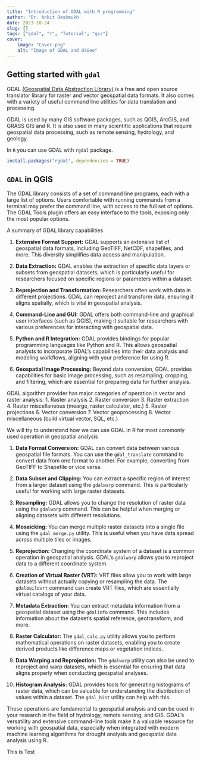```yaml
---
title: "Introduction of GDAL with R programming"
author: 'Dr. Ankit Deshmukh'
date: 2023-10-24
slug: []
tags: ["gdal", "r", "Tutorial", "gis"]
cover:
    image: "Cover.png"
    alt: "Image of GDAL and OSGeo"
---
```


## Getting started with `gdal`

GDAL [(Geospatial Data Abstraction Library)](http://gdal.osgeo.org) is a free and open source translator library for raster and vector geospatial data formats. It also comes with a variety of useful command line utilities for data translation and processing.

GDAL is used by many GIS software packages, such as QGIS, ArcGIS, and GRASS GIS and R. It is also used in many scientific applications that require geospatial data processing, such as remote sensing, hydrology, and geology.

In `R` you can use GDAL with `rgdal` package.

```r
install.packages("rgdal", dependencies = TRUE)
```

## `GDAL` in QGIS 
The GDAL library consists of a set of command line programs, each with a large list of options. Users comfortable with running commands from a terminal may prefer the command line, with access to the full set of options. The GDAL Tools plugin offers an easy interface to the tools, exposing only the most popular options.

A summary of GDAL library capabilities

1. **Extensive Format Support:** GDAL supports an extensive list of geospatial data formats, including GeoTIFF, NetCDF, shapefiles, and more. This diversity simplifies data access and manipulation.

2. **Data Extraction:** GDAL enables the extraction of specific data layers or subsets from geospatial datasets, which is particularly useful for researchers focused on specific regions or parameters within a dataset.

3. **Reprojection and Transformation:** Researchers often work with data in different projections. GDAL can reproject and transform data, ensuring it aligns spatially, which is vital in geospatial analysis.

4. **Command-Line and GUI:** GDAL offers both command-line and graphical user interfaces (such as QGIS), making it suitable for researchers with various preferences for interacting with geospatial data.

5. **Python and R Integration:** GDAL provides bindings for popular programming languages like Python and R. This allows geospatial analysts to incorporate GDAL's capabilities into their data analysis and modeling workflows, aligning with your preference for using R.

6. **Geospatial Image Processing:** Beyond data conversion, GDAL provides capabilities for basic image processing, such as resampling, cropping, and filtering, which are essential for preparing data for further analysis.

GDAL algorithm provider has major categories of operation in vector and raster analysis: 
1. Raster analysis
2. Raster conversion
3. Raster extraction
4. Raster miscellaneous (mearge, raster calculator, etc.)
5. Raster projections
6. Vector conversion
7. Vector geoprocessing
8. Vector miscellaneous (build virtual vector, SQL, etc.)

We will try to understand how we can use GDAL in R for most commonly used operation in geospatial analysis

1. **Data Format Conversion:** GDAL can convert data between various geospatial file formats. You can use the `gdal_translate` command to convert data from one format to another. For example, converting from GeoTIFF to Shapefile or vice versa.

2. **Data Subset and Clipping:** You can extract a specific region of interest from a larger dataset using the `gdalwarp` command. This is particularly useful for working with large raster datasets.

3. **Resampling:** GDAL allows you to change the resolution of raster data using the `gdalwarp` command. This can be helpful when merging or aligning datasets with different resolutions.

4. **Mosaicking:** You can merge multiple raster datasets into a single file using the `gdal_merge.py` utility. This is useful when you have data spread across multiple tiles or images.

5. **Reprojection:** Changing the coordinate system of a dataset is a common operation in geospatial analysis. GDAL's `gdalwarp` allows you to reproject data to a different coordinate system.

6. **Creation of Virtual Raster (VRT):** VRT files allow you to work with large datasets without actually copying or resampling the data. The `gdalbuildvrt` command can create VRT files, which are essentially virtual catalogs of your data.

7. **Metadata Extraction:** You can extract metadata information from a geospatial dataset using the `gdalinfo` command. This includes information about the dataset's spatial reference, geotransform, and more.

8. **Raster Calculator:** The `gdal_calc.py` utility allows you to perform mathematical operations on raster datasets, enabling you to create derived products like difference maps or vegetation indices.

9. **Data Warping and Reprojection:** The `gdalwarp` utility can also be used to reproject and warp datasets, which is essential for ensuring that data aligns properly when conducting geospatial analyses.

10. **Histogram Analysis:** GDAL provides tools for generating histograms of raster data, which can be valuable for understanding the distribution of values within a dataset. The `gdal_hist` utility can help with this.

These operations are fundamental to geospatial analysis and can be used in your research in the field of hydrology, remote sensing, and GIS. GDAL's versatility and extensive command-line tools make it a valuable resource for working with geospatial data, especially when integrated with modern machine learning algorithms for drought analysis and geospatial data analysis using R.

This is Test
